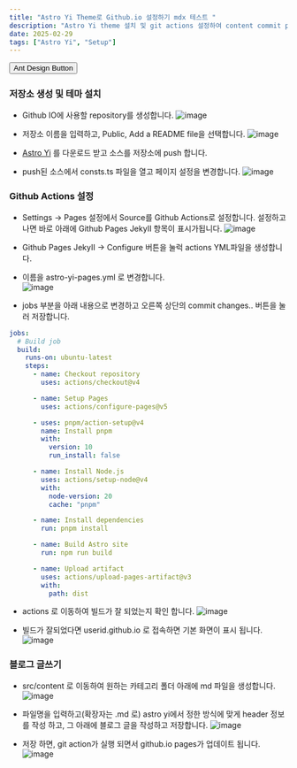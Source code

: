 ```yaml
---
title: "Astro Yi Theme로 Github.io 설정하기 mdx 테스트 "
description: "Astro Yi theme 설치 및 git actions 설정하여 content commit pages 발행 하는 방법을 설명합니다.  "
date: 2025-02-29
tags: ["Astro Yi", "Setup"]
---
```



<Button type="primary">Ant Design Button</Button>

### 저장소 생성 및 테마 설치

- Github IO에 사용할 repository를 생성합니다.
  ![image](https://github.com/user-attachments/assets/f701db4f-df6b-4bd0-8f66-5f8137e734d2)

- 저장소 이름을 입력하고, Public, Add a README file을 선택합니다.
  ![image](https://github.com/user-attachments/assets/34ab71c9-eeb2-476d-b80a-a6f2eb4705d6)

- [Astro Yi](https://github.com/cirry/astro-yi) 를 다운로드 받고 소스를 저장소에 push 합니다.

- push된 소스에서 consts.ts 파일을 열고 페이지 설정을 변경합니다.
  ![image](https://github.com/user-attachments/assets/7abe04c8-5491-4a01-94e1-cb85a4597fb6)

### Github Actions 설정

- Settings -> Pages 설정에서 Source를 Github Actions로 설정합니다. 설정하고 나면 바로 아래에 Github Pages JekyII 항목이 표시가됩니다.
  ![image](https://github.com/user-attachments/assets/c2ae76be-9f57-44fc-8c44-db7ec0708f41)

- Github Pages JekyII -> Configure 버튼을 눌럭 actions YML파일을 생성합니다.

- 이름을 astro-yi-pages.yml 로 변경합니다.  
  ![image](https://github.com/user-attachments/assets/d17d60b5-c67e-40c0-adf0-91a2fc1fa3c8)

- jobs 부분을 아래 내용으로 변경하고 오른쪽 상단의 commit changes.. 버튼을 눌러 저장합니다.

```yml
jobs:
  # Build job
  build:
    runs-on: ubuntu-latest
    steps:
      - name: Checkout repository
        uses: actions/checkout@v4

      - name: Setup Pages
        uses: actions/configure-pages@v5

      - uses: pnpm/action-setup@v4
        name: Install pnpm
        with:
          version: 10
          run_install: false

      - name: Install Node.js
        uses: actions/setup-node@v4
        with:
          node-version: 20
          cache: "pnpm"

      - name: Install dependencies
        run: pnpm install

      - name: Build Astro site
        run: npm run build

      - name: Upload artifact
        uses: actions/upload-pages-artifact@v3
        with:
          path: dist
```

- actions 로 이동하여 빌드가 잘 되었는지 확인 합니다.
  ![image](https://github.com/user-attachments/assets/f99951ea-f654-4259-b66d-3b922e0b2bcb)

- 빌드가 잘되었다면 userid.github.io 로 접속하면 기본 화면이 표시 됩니다.
  ![image](https://github.com/user-attachments/assets/0eb2c9c2-5e6d-4c46-a1cf-57e06913775f)

### 블로그 글쓰기

- src/content 로 이동하여 원하는 카테고리 폴더 아래에 md 파일을 생성합니다.
  ![image](https://github.com/user-attachments/assets/e5602423-6a0f-4504-b78b-5f50633c68e0)

- 파일명을 입력하고(확장자는 .md 로) astro yi에서 정한 방식에 맞게 header 정보를 작성 하고, 그 아래에 블로그 글을 작성하고 저장합니다.
  ![image](https://github.com/user-attachments/assets/db475244-adcb-48f5-a405-861c5e274040)

- 저장 하면, git action가 실행 되면서 github.io pages가 업데이트 됩니다.
  ![image](https://github.com/user-attachments/assets/66a04af5-4ef1-4532-a6c7-7ac0d8ae72f2)
